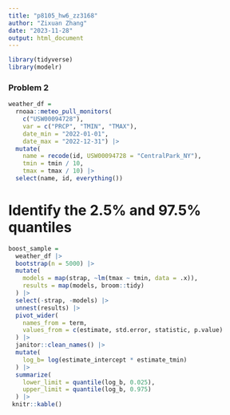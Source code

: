 ```yaml
---
title: "p8105_hw6_zz3168"
author: "Zixuan Zhang"
date: "2023-11-28"
output: html_document
---
```


```r
library(tidyverse)
library(modelr)
```

### Problem 2

```r
weather_df = 
  rnoaa::meteo_pull_monitors(
    c("USW00094728"),
    var = c("PRCP", "TMIN", "TMAX"), 
    date_min = "2022-01-01",
    date_max = "2022-12-31") |>
  mutate(
    name = recode(id, USW00094728 = "CentralPark_NY"),
    tmin = tmin / 10,
    tmax = tmax / 10) |>
  select(name, id, everything())
```

# Identify the 2.5% and 97.5% quantiles 
```r
boost_sample = 
  weather_df |> 
  bootstrap(n = 5000) |> 
  mutate(
    models = map(strap, ~lm(tmax ~ tmin, data = .x)),
    results = map(models, broom::tidy)
  ) |> 
  select(-strap, -models) |> 
  unnest(results) |> 
  pivot_wider(
    names_from = term,
    values_from = c(estimate, std.error, statistic, p.value)
  ) |> 
  janitor::clean_names() |> 
  mutate(
    log_b= log(estimate_intercept * estimate_tmin)
  ) |> 
  summarize(
    lower_limit = quantile(log_b, 0.025),
    upper_limit = quantile(log_b, 0.975)
  ) |> 
 knitr::kable() 
  

  
```

